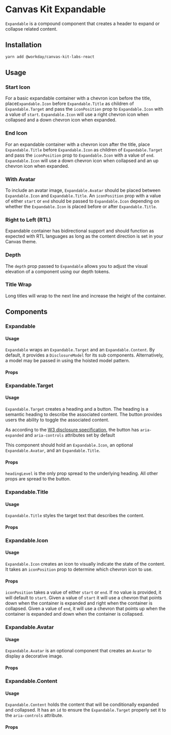 


<Meta title="Labs/Expandable/React" component={Expandable} />

# Canvas Kit Expandable

`Expandable` is a compound component that creates a header to expand or collapse related content.

## Installation

```sh
yarn add @workday/canvas-kit-labs-react
```

## Usage

### Start Icon

For a basic expandable container with a chevron icon before the title, place`Expandable.Icon`
before `Expandable.Title` as children of `Expandable.Target` and pass the `iconPosition` prop to
`Expandable.Icon` with a value of `start`. `Expandable.Icon` will use a right chevron icon
when collapsed and a down chevron icon when expanded.

<ExampleCodeBlock code={StartIcon} />

### End Icon

For an expandable container with a chevron icon after the title, place `Expandable.Title`
before `Expandable.Icon` as children of `Expandable.Target` and pass the `iconPosition` prop to
`Expandable.Icon` with a value of `end`. `Expandable.Icon` will use a down chevron icon
when collapsed and an up chevron icon when expanded.

<ExampleCodeBlock code={EndIcon} />

### With Avatar

To include an avatar image, `Expandable.Avatar` should be placed between `Expandable.Icon` and
`Expandable.Title`. An `iconPosition` prop with a value of either `start` or `end` should be
passed to `Expandable.Icon` depending on whether the `Expandable.Icon` is placed before or after
`Expandable.Title`.

<ExampleCodeBlock code={Avatar} />

### Right to Left (RTL)

Expandable container has bidirectional support and should function as expected with RTL languages
as long as the content direction is set in your Canvas theme.

<ExampleCodeBlock code={RTL} />

### Depth

The `depth` prop passed to `Expandable` allows you to adjust the visual elevation of a component
using our depth tokens.

<ExampleCodeBlock code={Depth} />

### Title Wrap

Long titles will wrap to the next line and increase the height of the container.

<ExampleCodeBlock code={LongTitle} />

## Components

### Expandable

#### Usage

`Expandable` wraps an `Expandable.Target` and an `Expandable.Content`. By default, it provides a
`DisclosureModel` for its sub components. Alternatively, a model may be passed in using the hoisted
model pattern.

#### Props

<!-- <ArgsTable of={Expandable} /> -->

### Expandable.Target

#### Usage

`Expandable.Target` creates a heading and a button. The heading is a semantic heading to describe
the associated content. The button provides users the ability to toggle the associated content.

As according to the
[W3 disclosure specification](https://www.w3.org/TR/wai-aria-practices-1.1/#disclosure), the button
has `aria-expanded` and `aria-controls` attributes set by default

This component should hold an `Expandable.Icon`, an optional `Expandable.Avatar`, and an
`Expandable.Title`.

#### Props

`headingLevel` is the only prop spread to the underlying heading. All other props are spread to the
button.

<!-- <ArgsTable of={Expandable.Target} /> -->

### Expandable.Title

#### Usage

`Expandable.Title` styles the target text that describes the content.

#### Props

<!-- <ArgsTable of={Expandable.Title} /> -->

### Expandable.Icon

#### Usage

`Expandable.Icon` creates an icon to visually indicate the state of the content. It takes an
`iconPosition` prop to determine which chevron icon to use.

#### Props

`iconPosition` takes a value of either `start` or `end`. If no value is provided, it will default to
`start`. Given a value of `start` it will use a chevron that points down when the container is
expanded and right when the container is collapsed. Given a value of `end`, it will use a chevron
that points up when the container is expanded and down when the container is collapsed.

<!-- <ArgsTable of={Expandable.Icon} /> -->

### Expandable.Avatar

#### Usage

`Expandable.Avatar` is an optional component that creates an `Avatar` to display a decorative image.

#### Props

<!-- <ArgsTable of={Expandable.Avatar} /> -->

### Expandable.Content

#### Usage

`Expandable.Content` holds the content that will be conditionally expanded and collapsed. It has an
`id` to ensure the `Expandable.Target` properly set it to the `aria-controls` attribute.

#### Props

<!-- <ArgsTable of={Expandable.Content} /> -->
